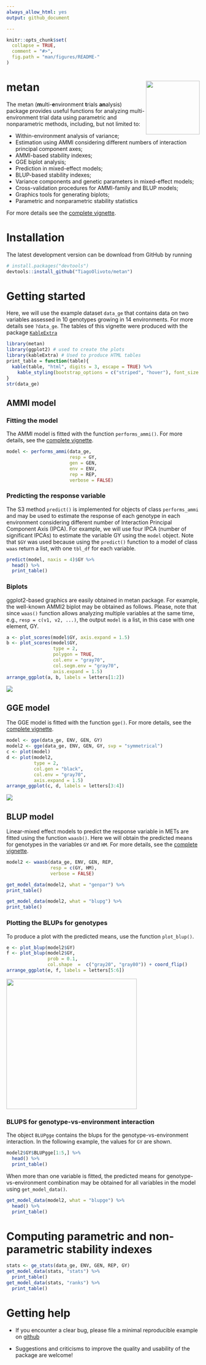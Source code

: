 ```yaml
---
always_allow_html: yes
output: github_document

---
```


<!-- README.md is generated from README.Rmd. Please edit that file -->

```r
knitr::opts_chunk$set(
  collapse = TRUE,
  comment = "#>",
  fig.path = "man/figures/README-"
)
```


# metan <img src="man/figures/logo.png" align="right" height=140/>

The metan (**m**ulti-**e**nvironment **t**rials **an**alysis) package provides useful functions for analyzing multi-environment trial data using parametric and nonparametric methods, including, but not limited to:

* Within-environment analysis of variance;
* Estimation using AMMI considering different numbers of interaction principal component axes;
* AMMI-based stability indexes;
* GGE biplot analysis;
* Prediction in mixed-effect models;
* BLUP-based stability indexes;
* Variance components and genetic parameters in mixed-effect models;
* Cross-validation procedures for AMMI-family and BLUP models;
* Graphics tools for generating biplots;
* Parametric and nonparametric stability statistics

For more details see the [complete vignette](https://tiagoolivoto.github.io/metan/).

# Installation

The latest development version can be download from GitHub by running
```r
# install.packages("devtools")
devtools::install_github("TiagoOlivoto/metan")
```



# Getting started

Here, we will use the example dataset `data_ge` that contains data on two variables assessed in 10 genotypes growing in 14 environments. For more details see `?data_ge`. The tables of this vignette were produced with the package [`KableExtra`](http://haozhu233.github.io/kableExtra/awesome_table_in_html.html)

```r
library(metan)
library(ggplot2) # used to create the plots
library(kableExtra) # Used to produce HTML tables
print_table = function(table){
  kable(table, "html", digits = 3, escape = TRUE) %>%
    kable_styling(bootstrap_options = c("striped", "hover"), font_size = 12)
}
str(data_ge)

```

## AMMI model
### Fitting the model
The AMMI model is fitted with the function `performs_ammi()`. For more details, see the [complete vignette](https://tiagoolivoto.github.io/metan/articles/vignettes_ammi.html).

```r
model <- performs_ammi(data_ge,
                       resp = GY,
                       gen = GEN,
                       env = ENV,
                       rep = REP,
                       verbose = FALSE)
```


### Predicting the response variable
The S3 method `predict()` is implemented for objects of class `performs_ammi` and may be used to estimate the response of each genotype in each environment considering different number of Interaction Principal Component Axis (IPCA). For example, we will use four IPCA (number of significant IPCAs) to estimate the variable GY using the `model` object. Note that `$GY` was used because using the `predict()` function to a model of class `waas` return a list, with one `tbl_df` for each variable.

```r
predict(model, naxis = 4)$GY %>% 
  head() %>% 
  print_table()

```


### Biplots

ggplot2-based graphics are easily obtained in metan package. For example, the well-known AMMI2 biplot may be obtained as follows. Please, note that since `waas()` function allows analyzing multiple variables at the same time, e.g., `resp = c(v1, v2, ...)`, the output `model` is a list, in this case with one element, GY.

```r
a <- plot_scores(model$GY, axis.expand = 1.5)
b <- plot_scores(model$GY,
                 type = 2,
                 polygon = TRUE,
                 col.env = "gray70",
                 col.segm.env = "gray70",
                 axis.expand = 1.5)
arrange_ggplot(a, b, labels = letters[1:2])
```

 <img src="man/figures/AMMI.png"/>
 

## GGE model
The GGE model is fitted with the function `gge()`. For more details, see the [complete vignette](https://tiagoolivoto.github.io/metan/articles/vignettes_gge.html).


```r
model <- gge(data_ge, ENV, GEN, GY)
model2 <- gge(data_ge, ENV, GEN, GY, svp = "symmetrical")
c <- plot(model)
d <- plot(model2,
          type = 2,
          col.gen = "black",
          col.env = "gray70",
          axis.expand = 1.5)
arrange_ggplot(c, d, labels = letters[3:4])
```

<img src="man/figures/GGE.png"/>

## BLUP model
Linear-mixed effect models to predict the response variable in METs are fitted using the function `waasb()`. Here we will obtain the predicted means for genotypes in the variables `GY` and `HM`. For more details, see the [complete vignette](https://tiagoolivoto.github.io/metan/articles/vignettes_blup.html).

```r
model2 <- waasb(data_ge, ENV, GEN, REP,
                resp = c(GY, HM),
                verbose = FALSE)

get_model_data(model2, what = "genpar") %>% 
print_table()

get_model_data(model2, what = "blupg") %>% 
print_table()
```


### Plotting the BLUPs for genotypes

To produce a plot with the predicted means, use the function `plot_blup()`.

```r
e <- plot_blup(model2$GY)
f <- plot_blup(model2$GY,
               prob = 0.1,
               col.shape  =  c("gray20", "gray80")) + coord_flip()
arrange_ggplot(e, f, labels = letters[5:6])
```

<img src="man/figures/BLUP.png" height=340/>

### BLUPS for genotype-vs-environment interaction

The object `BLUPgge` contains the blups for the genotype-vs-environment interaction. In the following example, the values for `GY` are shown.
```r
model2$GY$BLUPgge[1:5,] %>% 
  head() %>% 
  print_table()
```

When more than one variable is fitted, the predicted means for genotype-vs-environment combination may be obtained for all variables in the model using `get_model_data()`.

```r
get_model_data(model2, what = "blupge") %>% 
  head() %>% 
  print_table()

```


# Computing parametric and non-parametric stability indexes

```r
stats <- ge_stats(data_ge, ENV, GEN, REP, GY)
get_model_data(stats, "stats") %>% 
  print_table()
get_model_data(stats, "ranks") %>% 
  print_table()
```



# Getting help

* If you encounter a clear bug, please file a minimal reproducible example on [github](https://github.com/TiagoOlivoto/metan/issues)

* Suggestions and criticisms to improve the quality and usability of the package are welcome!



